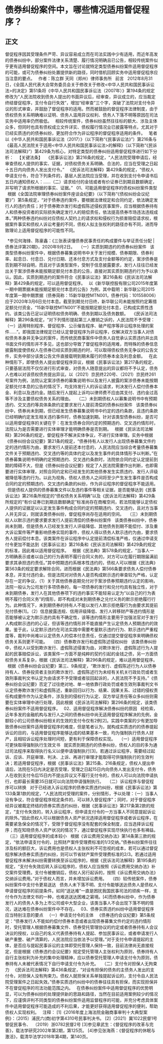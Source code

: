# 债券纠纷案件中，哪些情况适用督促程序？
## 正文
督促程序因其受理条件严苛、异议容易成立而在司法实践中少有适用，而近年高发的债券纠纷中，部分案件法律关系清楚、履行情况明确且已公告，相较传统案件似乎更有适用督促程序的空间。本文旨在讨论就特定类型债券纠纷案件适用督促程序的可能，或可为债券纠纷处置提供新的路径，同时借机回顾实务中适用督促程序应当注意的要点。
 
作者：陈立群 天同（郑州）律师事务所
 
前言
 
2012年8月31日，《全国人民代表大会常务委员会关于修改关于修改<中华人民共和国民事诉讼法>的决定》第51条将《中华人民共和国民事诉讼法（2007年）》第194条的规定修改为“人民法院收到债务人提出的书面异议后，经审查，异议成立的，应当裁定终结督促程序，支付令自行失效”，增加“经审查”三个字，突破了法院对支付令异议的形式审查，并鼓励了督促程序的适用。然而被鼓励的督促程序法律制度，由于债权债务关系明确难以证明、债务人滥用异议权利、债务人下落不明等原因在司法实务中适用率仍然极低。
 
相较传统案件，债券纠纷虽然往往标的额大、涉及主体众多，但同时也具有债权成立文件详实、债权履行情况业已披露等特点，尤其对于已经实质违约的债券纠纷，更加符合作为非讼程序的督促程序适用的条件。
 
笔者以《中华人民共和国民事诉讼法（2017）》（以下简称“《民事诉讼法》”）第216条与《最高人民法院关于适用<中华人民共和国民事诉讼法>的解释》（以下简称“《民诉法司法解释》”）第429条为核心，对特定类型的债券纠纷适用督促程序进行如下分析：
 
【关键法条】
 
《民事诉讼法》第216条的规定，“人民法院受理申请后，经审查债权人提供的事实、证据，对债权债务关系明确、合法的，应当在受理之日起十五日内向债务人发出支付令。”
 
《民诉法司法解释》第429条的规定，“债权人申请支付令，符合下列条件的，基层人民法院应当受理，并在收到支付令申请书后五日内通知债权人：……（二）请求给付的金钱或者有价证券已到期且数额确定，并写明了请求所根据的事实、证据。”
 
01、可能适用督促程序的债权纠纷案件类型
 
根据《全国法院审理债券纠纷案件座谈会纪要》（以下简称“《债权纠纷会议纪要》”）第5条规定，“对于债券违约案件，要根据法律规定和合同约定，依法确定发行人的违约责任；对于债券欺诈发行和虚假陈述侵权民事案件，应当根据债券持有人和债券投资者的实际损失确定发行人的赔偿责任，依法提高债券市场违法违规成本。”两种债券违约纠纷对应债权人契约上的请求权和侵权行为损害赔偿请求权，根据案件事实和债权人诉讼考量的不同，债权人拟主张权利的路径亦有不同，进而导致理论上适用督促程序的可能性不同。
 

 
*参见何海锋、陈豪鑫：《三张表读懂债券民事责任的构成要件与举证责任分配 | 债券法评第20期》，2020年9月2日。
 
（一）实质到期违约的债券纠纷案件
 
该类型债券纠纷案件中，根据债券募集说明书中关于发行规模、债券期限、债券利率、起息日、付息日、兑付日期、还本付息方式及支付金额等的约定，案涉债券是否到期不辩自明，而且对于该类型案件，受制于信息披露要求，发行人往往已经发出关于案涉债券未能按期足额兑付本息的公告，直接对其实质到期违约行为予以承认。因此，实质到期违约的案件符合《民事诉讼法》第216条和《民诉法司法解释》第429条的规定，可以适用督促程序。
 
以《新华联控股有限公司2015年度第一期中期票据未能按期足额兑付本息的公告》为例，其中载明：新华联公司2015年度第一期中期票据（债券简称：15新华联控MTN001，债券代码：101558006）应于2020年3月6日兑付本息。截至到期兑付日终，新华联公司未能按照约定筹措足额兑付资金，“15新华联控MTN001”不能按期足额兑付本息，已构成实质性违约。该类公告已足以证明债权债务明确、债务到期以及债务数额。
 
《民诉法司法解释》第296条规定，“对下列情形提起第三人撤销之诉的，人民法院不予受理：（一）适用特别程序、督促程序、公示催告程序、破产程序等非讼程序处理的案件……”。即我国法律规定已经认定督促程序为非讼程序，仅解决双方当事人对债权债务本身并无争议的案件，而传统民商事案件中债务人自觉承认实质违约并出具书面文件的情形并不多见，这也部分导致了督促程序的适用难，而特殊的债券信息披露制度使债权人在债券已经实质到期违约时，可以取得债权债务无争议的公告文件，实务中部分该类公告文件直接载明到期未履行的债券本金及利息金额。
 
在此种情形下，即使债务人提出督促程序异议，根据《民事诉讼法》第217条的规定，只要基层法院不仅仅进行形式审查，对债务人随意提出的异议都将不予认定，债务人也难以对该债权债务提出异议。以（2021）京民终220号、（2021）京民终261号案件为例，法院认定案涉债券的募集说明书以及发行人披露的案涉债券未能按期足额兑付本息的公告的情况下，均支持发行人的诉讼请求，判决发行人偿付债券本金、利息以及违约金。随后发行人提起上诉均以律师费不应由其支付、违约金过高等不涉及主要债权债务关系的理由。
 
（二）未到期债权人以募集说明书中有预期违约、交叉违约等具体条款约定要求发行人提前清偿的债券纠纷案件
 
该类债券纠纷中，债券尚未到期，但已经发生债券募集说明书中约定的违约条款，且违约条款已经明确约定发生相关违约事件时，债券加速到期。针对该类型债券纠纷，是否可以适用督促程序的关键在于：在发生债券合同约定的预期违约、交叉违约情形时，法院认为是否需要进行实体审理才能明确债券是否到期。
 
根据《民诉法司法解释》第296条的规定，督促程序不解决实体争议，不进行实体审理。实务中根据《债券纠纷会议纪要》第21条的规定，“债券持有人以发行人出现债券募集文件约定的违约情形为由，要求发行人提前还本付息的，人民法院应当综合考量债券募集文件关于预期违约、交叉违约等的具体约定以及发生事件的具体情形予以判断。”在债券募集说明书明确约定预期违约、交叉违约条款时，法院依合同约定认定提前到期的障碍不大，但是《债券纠纷会议纪要》规定了人民法院需要作出判断，也即需要进行实体审理，对照合同约定和已经发生的其他债券发生实质违约、发行人评级被降低等违约行为。以此为视角，债权人债务人之间将至少产生发生事件是否构成合同约定的预期违约、交叉违约条款的纠纷，作为非讼程序的督促程序不能适用。
 
但是债权人提供的债券募集文件以及违约事件等相关证据，是否能够达到《民事诉讼法》第216条所规定的“债权债务关系明确”以及《民诉法司法解释》第429条所规定的“有价证券已到期且数额确定”标准尚存在商榷空间，若法院能够认定债权人提供的证据足以认定发生事件构成合同约定的预期违约、交叉违约，且对方当事人并无异议，则就该类债券纠纷，督促程序尚存在适用的空间。
 
（三）未到期债权人以默示违约要求要求发行人提前清偿的债券纠纷案件
 
该类债券纠纷中，债券尚未到期，但是债务人已经发生发行人评级降低、其他债务到期不能偿付、涉及重大诉讼案件等严重影响债券实现的事件，债权人得以债务人默示违约为由，要求债务人提前偿付本息。该类案件在诉讼程序中认定提前清偿标准严格，仅通过申请支付令更加不能达到《民事诉讼法》第216条和《民诉法司法解释》第429条的规定的标准，因此难以适用督促程序。
 
根据《民法典》第578条的规定，“当事人一方明确表示或者以自己的行为表明不履行合同义务的，对方可以在履行期限届满前要求其承担违约责任。”其中预期违约系根本性违约的，债权人可以根据《民法典》第563条的规定要求解除合同，进而根据《民法典》第566条要求债务人偿付债券本息，并支付违约金。但是法院对对债务人是否构成默示违约审查较为严格，认定存在一定的争议，（1）关于其他债券逾期兑付对于案涉债券预期违约认定的影响，法院一般认为公司发行多项债券的，每一项债券的发行和兑付均具有独立性，对于未到期债券，发行人在其他债券项下的违约事实不能轻易认定为“以自己的行为表明不履行合同义务”的情形，即不构成对未到期债券之兑付义务的默示拒绝履行行为。此种情况下，未到期债券的持有人不能以发行人默示拒绝履行为由要求其提前兑付债券[1]。（2）信息披露违规、信用评级降低、发行人转移财产等违约情形是否能够被认定为默示违约具有不确定性，该等违约情形主要用于加强法官对于发行人构成默示违约的心证，但该等违约情形并不能直接产生认定债务人预期违约的效果。鉴于此，认定默示违约在司法实践中需要考量默示违约行为、默示违约严重程度等，裁判中尚难以认定债务人的偿本付息责任，仅通过提交督促程序来明确债权债务关系则更不可能。
 
（四）债券欺诈发行和虚假陈述侵权纠纷
 
该类债券纠纷中，债权人以受到欺诈发行、虚假陈述侵害为由，对欺诈发行、虚假陈述行为人提起的民事赔偿诉讼，该类案件一方面不是纯粹的契约引起的金钱之债，另一方面债权债务关系复杂，根据《民诉法司法解释》第296条的规定，难以适用督促程序。
 
根据《债券纠纷会议纪要》第三、9条规定，“欺诈发行、虚假陈述行为人以债券持有人、债券投资者主张的欺诈发行、虚假陈述行为未经有关机关行政处罚或者生效刑事裁判文书认定为由请求不予受理或者驳回起诉的，人民法院不予支持。”《债券纠纷会议纪要》否定了过往绝对地、单一地依靠行政处罚或者生效刑事裁判文书认定债券欺诈发行和虚假陈述，重新回归以行为、结果、因果关系、过错的侵权责任构成要件作为认定条件，涉及到的侵权行为认定、双方举证责任等众多纠纷则需要在实体审理中进行处理，因此根据《民诉法司法解释》第296条的规定，该类债券纠纷案件不适用督促程序。
 
02、适用督促程序解决债券纠纷的原因
 
经检索，近年多发的金融机构与发行人之间的债券纠纷中尚无适用督促程序解决的先例，金额较小的公司债券纠纷相关的生效的支付令仅有2例[2]。实践中类案的少有更加导致债券纠纷案件适用督促程序的难度，但是笔者认为，就构成实质违约的债券提起诉讼的目的，与适用督促程序能够达成的结果基本一致，均为强制执行债务人财产，且相较诉讼程序处理时间短，更有利于保障债权实现。
 
（一）适用督促程序可更快取得强制执行生效文书
 
就实质到期违约的债券纠纷，债权人的目的多为通过司法程序来取得执行名义以便申请强制执行[3]，若通过诉讼程序，需要经过起诉、应诉、开庭审理、判决、上诉、再进行审理才能取得可供强制执行的生效判决；若适用督促程序，根据《民事诉讼法》第215条、216条规定，债权人提出申请后，法院在5日内决定是否受理，受理之日起15日内向债务人发出支付令，债务人在收到支付令后15日内不提出异议又不履行支付令的，债权人可以向法院申请执行，也即最长需要35日就可以向法院申请强制执行。
 
（二）诉讼程序与督促程序可以转换
 
对于已经进入诉讼程序的债券实质违约纠纷，根据《民事诉讼法》第133条第1款的规定，“人民法院对受理的案件，分别情形，予以处理：（一）当事人没有争议，符合督促程序规定条件的，可以转入督促程序”；同时，对于督促程序经异议被裁定终结的债券实质违约纠纷，根据《民事诉讼法》第217条第2款的规定，“支付令失效的，转入诉讼程序，但申请支付令的一方当事人不同意提起诉讼的除外。”因此债权人可以根据债务人资产状况选择适用督促程序或者诉讼程序，在需要紧急保全的情况下，受限于督促程序没有配套的保全制度，应当选择诉讼程序；而在知晓债务人资产状况的情况下，通过督促程序实现尽快执行也多有裨益。
 
（三）适用督促程序的成本较小
 
根据《诉讼费用交纳办法》第14条第三款的规定，“依法申请支付令的，比照财产案件受理费标准的1/3交纳。”债券纠纷案件往往涉及标的额巨大，诉讼费用也是债权人主张权利不可忽视的成本，若可以通过督促程序解决债券实质违约纠纷，则可以节省财产案件受理费标准的2/3。若通过适用督促程序未解决纠纷需要转换至诉讼程序的，根据《民诉法司法解释》第195条的规定，“支付令失效后转入诉讼程序的，债权人应当按照《诉讼费用交纳办法》补交案件受理费。支付令被撤销后，债权人另行起诉的，按照《诉讼费用交纳办法》交纳诉讼费用。”对于债权人而言，并未增加诉讼费用。
 
（四）较传统案件，债券纠纷案件中支付令更易送达
 
债务人未下落不明、支付令能够送达债务人是债权人申请督促程序的前提条件。如同“送达难”一直是困扰我国民事司法的顽疾一样，支付令作为法律文书的一种，也难逃送达困难之窘境。[4]而债券纠纷中，作为债券发行人的债务人多为上市公司或中大型企业，该类当事人不会出现下落不明的情况，送达难在债券纠纷案件中不存在。
 
03、债券实质违约纠纷中适用督促程序应当特别注意的要点
 
（一）申请支付令的主体
 
《债券违约会议纪要》第5条规定：“债券发行人不能如约偿付债券本息或者出现债券募集文件约定的违约情形时，受托管理人根据债券募集文件、债券受托管理协议的约定或者债券持有人会议决议的授权，以自己的名义代表债券持有人提起、参加民事诉讼，或者申请发行人破产重整、破产清算的，人民法院应当依法予以受理。”对于支付令申请提起的主体，是否应与提起民事诉讼的主体即受托管理人保持一致，目前法律尚无直接规定，但是根据《债券违约会议纪要》规定受托管理人主张权利为原则，债券持有人自行主张权利为补充的集中处理精神，应以债券受托管理人申请支付令为原则，债券持有人未被代表情况下自行申请支付令为补充。
 
（二）支付令对担保人无拘束力
 
《民诉法司法解释》第436条规定，“对设有担保的债务的主债务人发出的支付令，对担保人没有拘束力。债权人就担保关系单独提起诉讼的，支付令自人民法院受理案件之日起失效。”债券实质违约纠纷中的债券往往具有担保，而实现担保并不在督促程序的司法功能范围之内。
 
在债券纠纷案件中适用督促程序的优势明显，可以为债券纠纷的处理提供新的思路和路径，当然在目前适用案例较少的情况下，应谨慎评判不同类型的债券纠纷案件适用监督程序的可能，并充分考虑具体案件中适用督促程序可能造成的不利后果，才能更好获得适用督促程序的便利，帮助债权人实现权利。
 
注释：
[1]《2016年度上海法院金融商事审判十大典型案例》：（2015）浦民六(商)初字第4310号民事判决书。
[2]（2021）冀1022民督1号督促民事令、  （2019）浙0782民督2号
[3]参见章武生：《督促程序的改革与完善》，载法学研究2002年第2期，第125页。
[4]参见张海燕：《督促程序的休眠与激活》，载清华法学2018年第4期，第140页。
